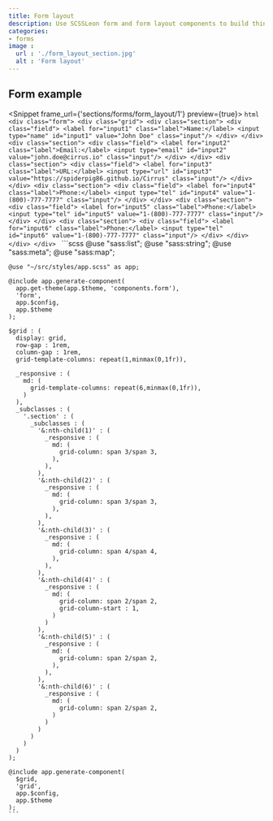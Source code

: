 ```yaml
---
title: Form layout
description: Use SCSSLeon form and form layout components to build things like settings screens in your application. These form components are designed and built by the SCSSLeon team, and include a variety of different styles and layouts.
categories:
- forms
image :
  url : './form_layout_section.jpg'
  alt : 'Form layout'
---
```



## Form example

<Snippet frame_url={'sections/forms/form_layout/1'} preview={true}>
  <Fragment slot="html">
    ```html
    <div class="form">
      <div class="grid">
        <div class="section">
          <div class="field">
            <label for="input1" class="label">Name:</label>
            <input type="name" id="input1" value="John Doe" class="input"/>
          </div>
        </div>
        <div class="section">
          <div class="field">
            <label for="input2" class="label">Email:</label>
            <input type="email" id="input2" value="john.doe@cirrus.io" class="input"/>
          </div>
        </div>
        <div class="section">
          <div class="field">
            <label for="input3" class="label">URL:</label>
            <input type="url" id="input3" value="https://spiderpig86.github.io/Cirrus" class="input"/>
          </div>
        </div>
        <div class="section">
          <div class="field">
            <label for="input4" class="label">Phone:</label>
            <input type="tel" id="input4" value="1-(800)-777-7777" class="input"/>
          </div>
        </div>
        <div class="section">
          <div class="field">
            <label for="input5" class="label">Phone:</label>
            <input type="tel" id="input5" value="1-(800)-777-7777" class="input"/>
          </div>
        </div>
        <div class="section">
          <div class="field">
            <label for="input6" class="label">Phone:</label>
            <input type="tel" id="input6" value="1-(800)-777-7777" class="input"/>
          </div>
        </div>
      </div>
    </div>
    ```
  </Fragment>
  <Fragment slot="scss">
    ```scss
    @use "sass:list";
    @use "sass:string";
    @use "sass:meta";
    @use "sass:map";

    @use "~/src/styles/app.scss" as app;

    @include app.generate-component(
      app.get-theme(app.$theme, 'components.form'),
      'form',
      app.$config,
      app.$theme
    );

    $grid : (
      display: grid,
      row-gap : 1rem,
      column-gap : 1rem,
      grid-template-columns: repeat(1,minmax(0,1fr)),

      _responsive : (
        md: (
          grid-template-columns: repeat(6,minmax(0,1fr)),
        )
      ),
      _subclasses : (
        '.section' : (
          _subclasses : (
            '&:nth-child(1)' : (
              _responsive : (
                md: (
                  grid-column: span 3/span 3,
                ),
              ),
            ),
            '&:nth-child(2)' : (
              _responsive : (
                md: (
                  grid-column: span 3/span 3,
                ),
              ),
            ),
            '&:nth-child(3)' : (
              _responsive : (
                md: (
                  grid-column: span 4/span 4,
                ),
              ),
            ),
            '&:nth-child(4)' : (
              _responsive : (
                md: (
                  grid-column: span 2/span 2,
                  grid-column-start : 1,
                )
              )
            ),
            '&:nth-child(5)' : (
              _responsive : (
                md: (
                  grid-column: span 2/span 2,
                ),
              ),
            ),
            '&:nth-child(6)' : (
              _responsive : (
                md: (
                  grid-column: span 2/span 2,
                )
              )
            )
          )
        )
      )
    );

    @include app.generate-component(
      $grid,
      'grid',
      app.$config,
      app.$theme
    );
    ```
  </Fragment>
</Snippet>